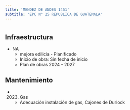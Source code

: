 ```yaml
---
title: 'MENDEZ DE ANDES 1451'
subtitle: 'EPC N° 25 REPUBLICA DE GUATEMALA'
---
```


#
## Infraestructura

* NA 
    + mejora edilicia - Planificado 
    + Inicio de obra: Sin fecha de inicio 
    + Plan de obras 2024 - 2027 






## Mantenimiento

*  (2023) Gas 
    + Adecuación instalación de gas, Cajones de Durlock



